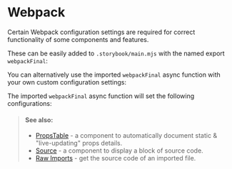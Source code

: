 
<Meta of={WebpackStories} />

# Webpack

Certain Webpack configuration settings are required for correct functionality of some components and features.

These can be easily added to `.storybook/main.mjs` with the named export `webpackFinal`:

<Story of={WebpackStories.Implementation} />

You can alternatively use the imported `webpackFinal` async function with your own custom configuration settings:

<Story of={WebpackStories.ImplementationCustomSettings} />

The imported `webpackFinal` async function will set the following configurations:

<Story of={WebpackStories.WebpackFinalConfig} />

> #### See also:
>
> - [PropsTable](/docs/components-propstable--docs) - a component to automatically document static & "live-updating" props details.
> - [Source](/docs/components-source--docs) - a component to display a block of source code.
> - [Raw Imports](/docs/configuration-raw-imports--docs) - get the source code of an imported file.
